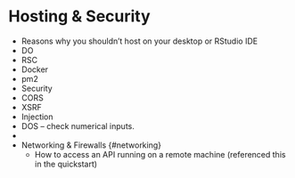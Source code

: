 
# Hosting & Security {#hosting-and-security}
    
  - Reasons why you shouldn't host on your desktop or RStudio IDE
  - DO
  - RSC
  - Docker
  - pm2
  - Security
   - CORS
   - XSRF
   - Injection
   - DOS -- check numerical inputs.
 - 
 - Networking & Firewalls {#networking} 
   - How to access an API running on a remote machine (referenced this in the quickstart)
